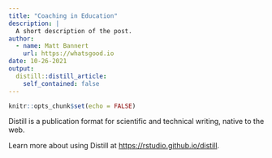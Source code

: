 ```yaml
---
title: "Coaching in Education"
description: |
  A short description of the post.
author:
  - name: Matt Bannert
    url: https://whatsgood.io
date: 10-26-2021
output:
  distill::distill_article:
    self_contained: false
---
```



```r
knitr::opts_chunk$set(echo = FALSE)
```

Distill is a publication format for scientific and technical writing, native to the web.

Learn more about using Distill at <https://rstudio.github.io/distill>.


